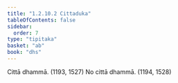 ```yaml
---
title: "1.2.10.2 Cittaduka"
tableOfContents: false
sidebar:
  order: 7
type: "tipitaka"
basket: "ab"
book: "dhs"
---
```



<DynamicBreadcrumb />

<Division number="78" book="dhs" bookNo="29" page="11">

<Paragraph number="188" book="dhs">
Cittā dhammā. (<Emphasis>1193, 1527</Emphasis>)
</Paragraph>

<Paragraph number="189" book="dhs">
No cittā dhammā. (<Emphasis>1194, 1528</Emphasis>)
</Paragraph>
</Division>